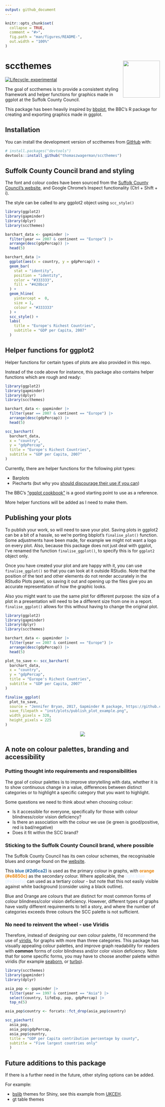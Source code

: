 ```yaml
---
output: github_document
---
```


<!-- README.md is generated from README.Rmd. Please edit that file -->

```r
knitr::opts_chunk$set(
  collapse = TRUE,
  comment = "#>",
  fig.path = "man/figures/README-",
  out.width = "100%"
)
```

# sccthemes <img src="inst/figures/scc-hex.png" align="right" width="120"/>

<!-- badges: start -->
[![Lifecycle: experimental](https://img.shields.io/badge/lifecycle-experimental-orange.svg)](https://lifecycle.r-lib.org/articles/stages.html#experimental)
<!-- badges: end -->

The goal of sccthemes is to provide a consistent styling framework and helper functions for graphics made in ggplot at the Suffolk County Council.

This package has been heavily inspired by [bbplot](https://github.com/bbc/bbplot), the BBC's R package for creating and exporting graphics made in ggplot.

## Installation

You can install the development version of sccthemes from [GitHub](https://github.com/) with:

``` r
# install.packages("devtools")
devtools::install_github("thomaszwagerman/sccthemes")
```

## Suffolk County Council brand and styling
The font and colour codes have been sourced from the [Suffolk County Council's website](https://www.suffolk.gov.uk/), and Google Chrome's Inspect functionality (Ctrl + Shift + i).

The style can be called to any ggplot2 object using `scc_style()`

```r
library(ggplot2)
library(gapminder)
library(dplyr)
library(sccthemes)

barchart_data <- gapminder |> 
  filter(year == 2007 & continent == "Europe") |> 
  arrange(desc(gdpPercap)) |> 
  head(5)

barchart_data |> 
  ggplot(aes(x = country, y = gdpPercap)) +
  geom_bar(
    stat = "identity",
    position = "identity",
    color = "#333333",
    fill = "#428bca"
  ) +
  geom_hline(
    yintercept =  0,
    size = 1,
    colour = "#333333"
  ) +
  scc_style() +
  labs(
    title = "Europe's Richest Countries",
    subtitle = "GDP per Capita, 2007"
  )
```

## Helper functions for ggplot2
Helper functions for certain types of plots are also provided in this repo.

Instead of the code above for instance, this package also contains helper functions which are rough and ready:

```r
library(ggplot2)
library(gapminder)
library(dplyr)
library(sccthemes)

barchart_data <- gapminder |> 
  filter(year == 2007 & continent == "Europe") |> 
  arrange(desc(gdpPercap)) |> 
  head(5)

scc_barchart(
  barchart_data,
  x = "country",
  y = "gdpPercap",
  title = "Europe's Richest Countries",
  subtitle = "GDP per Capita, 2007"
)

```
Currently, there are helper functions for the following plot types:

- Barplots
- Piecharts (but why you [should discourage their use if you can](https://www.data-to-viz.com/caveat/pie.html))

The BBC's ["ggplot cookbook"](https://bbc.github.io/rcookbook/#make_a_bar_chart) is a good starting point to use as a reference.

More helper functions will be added as I need to make them.

## Publishing your plots

To publish your work, so will need to save your plot. Saving plots in ggplot2 can be a bit of a hassle, so we're porting bbplot's `finalise_plot()` function. Some adjustments have been made, for example we might not want a logo on every plot. Also, because this package does not just deal with ggplot, I've renamed the function `finalise_ggplot()`, to specify this is for `ggplot2` object only.

Once you have created your plot and are happy with it, you can use `finalise_ggplot()` so that you can look at it outside RStudio. Note that the position of the text and other elements do not render accurately in the RStudio Plots panel, so saving it out and opening up the files give you an accurate representation of how the graphic looks.

Also you might want to use the same plot for different purpose: the size of a plot in a presentation will need to be a different size from one in a report. `finalise_ggplot()` allows for this without having to change the original plot.

```r
library(ggplot2)
library(gapminder)
library(dplyr)
library(sccthemes)

barchart_data <- gapminder |> 
  filter(year == 2007 & continent == "Europe") |> 
  arrange(desc(gdpPercap)) |> 
  head(5)

plot_to_save <- scc_barchart(
  barchart_data,
  x = "country",
  y = "gdpPercap",
  title = "Europe's Richest Countries",
  subtitle = "GDP per Capita, 2007"
)

finalise_ggplot(
  plot_to_save,
  source = "Jennifer Bryan, 2017, Gapminder R package, https://github.com/jennybc/gapminder",
  save_filepath = "inst/plots/publish_plot_example.png",
  width_pixels = 320,
  height_pixels = 225
)

```
<p align="center"><img src="inst/plots/publish_plot_example.png"></p>


## A note on colour palettes, branding and accessibility
### Putting thought into requirements and responsibilities
The goal of colour palettes is to improve storytelling with data, whether it is to show continuous change in a value, differences between distinct categories or to highlight a specific category that you want to highlight. 

Some questions we need to think about when choosing colour:

- Is it accessible for everyone, specifically for those with colour blindness/color vision deficiency?
- Is there an association with the colour we use (ie green is good/positive, red is bad/negative)
- Does it fit within the SCC brand?

### Sticking to the Suffolk County Council brand, where possible
The Suffolk County Council has its own colour schemes, the recognisable blues and orange found on the [website](https://www.suffolk.gov.uk/).

This <span style = "color:#2d6ca2">**blue (#2d6ca2)**</span> is used as the primary colour in graphs, with <span style = "color:#e8850c">**orange (#e8850c)**</span> as the secondary colour. Where applicable, the <span style = "color:#e2eefa">**light blue (#e2eefa)**</span> can used as a tertiary colour - but note that this not easily visible against white background (consider using a black outline).

Blue and Orange are colours that are distinct for most common forms of colour blindness/color vision deficiency. However, different types of graphs have vastly different requirements to tell a story, and where the number of categories exceeds three colours the SCC palette is not sufficient.

### No need to reinvent the wheel - use **Viridis**
Therefore, instead of designing our own colour palette, I'd recommend the use of [viridis](https://github.com/sjmgarnier/viridis), for graphs with more than three categories. This package has visually appealing colour palettes, and improve graph readability for readers with **common** forms of color blindness and/or color vision deficiency. Note that for some specific forms, you may have to choose another palette within viridis (for example [seaborn](https://seaborn.pydata.org/tutorial/color_palettes.html), or [turbo](https://ai.googleblog.com/2019/08/turbo-improved-rainbow-colormap-for.html)).

```r
library(sccthemes)
library(gapminder)
library(dplyr)

asia_pop <- gapminder |> 
  filter(year == 1997 & continent == "Asia") |> 
  select(country, lifeExp, pop, gdpPercap) |> 
  top_n(5)

asia_pop$country <- forcats::fct_drop(asia_pop$country)

scc_piechart(
  asia_pop,
  asia_pop$gdpPercap,
  asia_pop$country,
  title = "GDP per Capita contribution percentage by county",
  subtitle = "Five largest countries only"
  )
```

## Future additions to this package
If there is a further need in the future, other styling options can be added.

For example:

- [bslib](https://rstudio.github.io/bslib/) themes for Shiny, see this example from [UKCEH](https://github.com/NERC-CEH/UKCEH_shiny_theming).
- gt table themes
